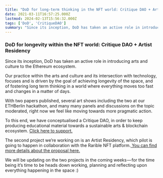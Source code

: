 ```yaml
---
title: "DoD for long-term thinking in the NFT world: Critique DAO + Artist Residency"
date: 2021-03-11T16:57:25.000Z
lastmod: 2024-02-13T15:56:32.000Z
tags: ['DoD', 'CritiqueDAO']
summary: "Since its inception, DoD has taken an active role in introducing arts and culture to the Ethereum ecosystem."
---
```


### DoD for longevity within the NFT world: Critique DAO + Artist Residency

Since its inception, DoD has taken an active role in introducing arts and culture to the Ethereum ecosystem.

Our practice within the arts and culture and its intersection with technology, focuses and is driven by the goal of achieving longevity of the space, and of fostering long term thinking in a world where everything moves too fast and changes in a matter of days.

With two papers published, several art shows including the two at our ETHBerlin hackathon, and many many panels and discussions on the topic moderated, right now we feel like moving towards more pragmatic action.

To this end, we have conceptualised a Critique DAO, in order to keep producing educational material towards a sustainable arts & blockchain ecosystem. [Click here to support.](https://gitcoin.co/grants/2191/critique-dao-the-nft-space-needs-its-own-class-of)

The second project we’re working on is an Artist Residency, which pilot is going to happen in collaboration with the Rarible NFT platform.[ You can find more details about the proposal here.](https://gov.rarible.com/t/rr-6-draft-proposal-artist-residency-at-rarible-x-dod/1862)

We will be updating on the two projects in the coming weeks — for the time being it’s time to be heads down working, planning and reflecting upon everything happening in the space :)
